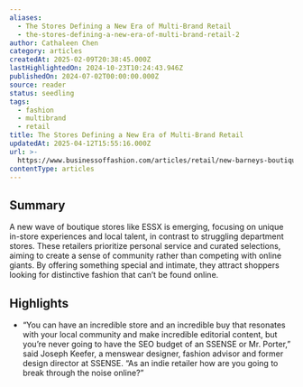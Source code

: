 ```yaml
---
aliases:
  - The Stores Defining a New Era of Multi-Brand Retail
  - the-stores-defining-a-new-era-of-multi-brand-retail-2
author: Cathaleen Chen
category: articles
createdAt: 2025-02-09T20:38:45.000Z
lastHighlightedOn: 2024-10-23T10:24:43.946Z
publishedOn: 2024-07-02T00:00:00.000Z
source: reader
status: seedling
tags:
  - fashion
  - multibrand
  - retail
title: The Stores Defining a New Era of Multi-Brand Retail
updatedAt: 2025-04-12T15:55:16.000Z
url: >-
  https://www.businessoffashion.com/articles/retail/new-barneys-boutiques-specialty-retail/
contentType: articles
---
```

## Summary

A new wave of boutique stores like ESSX is emerging, focusing on unique in-store experiences and local talent, in contrast to struggling department stores. These retailers prioritize personal service and curated selections, aiming to create a sense of community rather than competing with online giants. By offering something special and intimate, they attract shoppers looking for distinctive fashion that can’t be found online.

## Highlights

- “You can have an incredible store and an incredible buy that resonates with your local community and make incredible editorial content, but you’re never going to have the SEO budget of an SSENSE or Mr. Porter,” said Joseph Keefer, a menswear designer, fashion advisor and former design director at SSENSE. “As an indie retailer how are you going to break through the noise online?”
